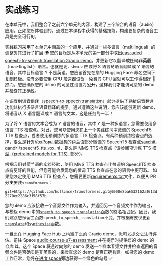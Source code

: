 # 实战练习

在本单元中，我们整合了之前六个单元的内容，构建了三个综合的语音（audio）应用。正如您所体验到的，通过在本课程中获得的基础技能，构建更复杂的语音工具是完全可行的。

实践练习采用了本单元中涵盖的一个应用，并通过一些多语言（multilingual）的调整对其进行了扩展 🌍 您的目标是从本单元的第一部分中取出[cascaded speech-to-speech translation Gradio demo](https://huggingface.co/spaces/course-demos/speech-to-speech-translation)，并更新它以翻译成任何**非英语**（non-English）语言。也就是说，demo 应该将 X 语言的语音翻译成 Y 语言的语音，其中目标语言 Y 不是英语。您应该首先在您的 Hugging Face 命名空间下[复制](https://huggingface.co/spaces/course-demos/speech-to-speech-translation?duplicate=true)模板。没有必要使用 GPU 加速器设备 - 免费的 CPU 层就可以工作得很好 🤗 然而，您应确保您的 demo 的可见性设置为**公开**，这样我们才能访问您的 demo 并检查其正确性。

在[语音到语音翻译（speech-to-speech translation）](speech-to-speech)部分提供了更新语音翻译功能以执行多语言语音翻译的提示。通过遵循这些说明，您应该能够更新 demo，将语音从 X 语言翻译成 Y 语言的文本，这是任务的一半！

为了将 Y 语言的文本合成为 Y 语言的语音，其中 Y 是一种多语言，您需要使用多语言 TTS 检查点。对此，您可以使用您在上一个实践练习中微调的 SpeechT5 TTS 检查点，或者使用预训练的多语言 TTS 检查点。有两种预训练检查点的选择，要么是针对[VoxPopuli](https://huggingface.co/datasets/facebook/voxpopuli)数据集的荷兰语部分微调的 SpeechT5 检查点[sanchit-gandhi/speecht5_tts_vox_nl](https://huggingface.co/sanchit-gandhi/speecht5_tts_vox_nl)，要么是 MMS TTS 检查点（请参阅[预训练 TTS 模型（pretrained models for TTS）](../chapter6/pre-trained_models)部分）。

<Tip>
    根据我们对荷兰语的实验经验，使用 MMS TTS 检查点比微调的 SpeechT5 检查点有更好的性能，但您可能会发现您的微调 TTS 检查点在您的语言中更可取。
    如果您决定使用 MMS TTS 检查点，您需要更新<a href="https://huggingface.co/spaces/course-demos/speech-to-speech-translation/blob/a03175878f522df7445290d5508bfb5c5178f787/requirements.txt#L2">requirements.txt</a>文件，以便从 PR 分支安装<code>transformers</code>：
    <p><code>git+https://github.com/hollance/transformers.git@6900e8ba6532162a8613d2270ec2286c3f58f57b</code></p>
</Tip>

您的 demo 应该接收一个音频文件作为输入，并返回另一个音频文件作为输出，与模板 demo 中的[`speech_to_speech_translation`](https://huggingface.co/spaces/course-demos/speech-to-speech-translation/blob/3946ba6705a6632a63de8672ac52a482ab74b3fc/app.py#L35)函数的签名相匹配。因此，我们建议您保留主函数`speech_to_speech_translation`不变，并根据需要仅更新[`translate`](https://huggingface.co/spaces/course-demos/speech-to-speech-translation/blob/a03175878f522df7445290d5508bfb5c5178f787/app.py#L24)和[`synthesise`](https://huggingface.co/spaces/course-demos/speech-to-speech-translation/blob/a03175878f522df7445290d5508bfb5c5178f787/app.py#L29)函数。

一旦您在 Hugging Face Hub 上构建了您的 Gradio demo，您可以提交它进行评估。前往 Space [audio-course-u7-assessment](https://huggingface.co/spaces/huggingface-course/audio-course-u7-assessment) 并在提示时提供您的 demo 的仓库 id。这个 Space 将通过向您的 demo 发送一个样本音频文件并检查返回的音频文件是否确实是非英语的，来检查您的 demo 是否正确构建。如果您的 demo 工作正常，您将在[进度 space](https://huggingface.co/spaces/MariaK/Check-my-progress-Audio-Course)旁边获得一个绿色的勾号 ✅
